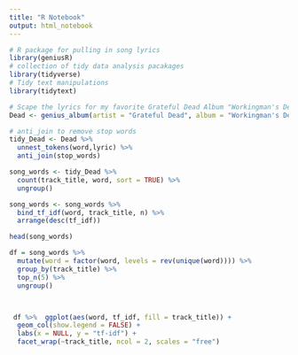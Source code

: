 ```yaml
---
title: "R Notebook"
output: html_notebook
---
```




```r
# R package for pulling in song lyrics
library(geniusR) 
# collection of tidy data analysis pacakages
library(tidyverse)
# Tidy text manipulations
library(tidytext)

# Scape the lyrics for my favorite Grateful Dead Album "Workingman's Dead"
Dead <- genius_album(artist = "Grateful Dead", album = "Workingman's Dead")
```

```r
# anti_join to remove stop words
tidy_Dead <- Dead %>%
  unnest_tokens(word,lyric) %>%
  anti_join(stop_words)
```

```r
song_words <- tidy_Dead %>%
  count(track_title, word, sort = TRUE) %>%
  ungroup()
```

```r
song_words <- song_words %>%
  bind_tf_idf(word, track_title, n) %>%
  arrange(desc(tf_idf))

head(song_words)
```

```r
df = song_words %>%
  mutate(word = factor(word, levels = rev(unique(word)))) %>%
  group_by(track_title) %>%
  top_n(5) %>%
  ungroup() 



 df %>%  ggplot(aes(word, tf_idf, fill = track_title)) +
  geom_col(show.legend = FALSE) +
  labs(x = NULL, y = "tf-idf") +
  facet_wrap(~track_title, ncol = 2, scales = "free") 
```

